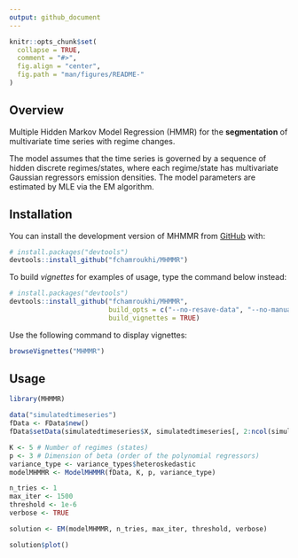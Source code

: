 ```yaml
---
output: github_document
---
```


<!-- README.md is generated from README.Rmd. Please edit that file -->

```r
knitr::opts_chunk$set(
  collapse = TRUE,
  comment = "#>",
  fig.align = "center",
  fig.path = "man/figures/README-"
)
```
## Overview

<!-- badges: start -->
<!-- badges: end -->

Multiple Hidden Markov Model Regression (HMMR) for the **segmentation** of multivariate time series with regime changes.

The model assumes that the time series is governed by a sequence of hidden discrete regimes/states, where each regime/state has multivariate Gaussian regressors emission densities. The model parameters are estimated by MLE via the EM algorithm.

## Installation

You can install the development version of MHMMR from [GitHub](https://github.com/) with:

```r
# install.packages("devtools")
devtools::install_github("fchamroukhi/MHMMR")
```

To build *vignettes* for examples of usage, type the command below instead:

```r
# install.packages("devtools")
devtools::install_github("fchamroukhi/MHMMR", 
                         build_opts = c("--no-resave-data", "--no-manual"), 
                         build_vignettes = TRUE)
```

Use the following command to display vignettes:

```r
browseVignettes("MHMMR")
```

## Usage

```r
library(MHMMR)

data("simulatedtimeseries")
fData <- FData$new()
fData$setData(simulatedtimeseries$X, simulatedtimeseries[, 2:ncol(simulatedtimeseries)])

K <- 5 # Number of regimes (states)
p <- 3 # Dimension of beta (order of the polynomial regressors)
variance_type <- variance_types$heteroskedastic
modelMHMMR <- ModelMHMMR(fData, K, p, variance_type)

n_tries <- 1
max_iter <- 1500
threshold <- 1e-6
verbose <- TRUE

solution <- EM(modelMHMMR, n_tries, max_iter, threshold, verbose)

solution$plot()
```
